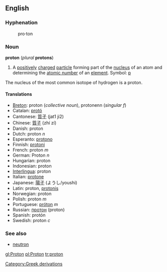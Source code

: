 {{wikipedia}}
==English==
===Hyphenation===
:pro&middot;ton

===Noun===
'''proton''' (''plural'' '''protons''')

#A [[positively]] [[charge]]d [[particle]] forming part of the [[nucleus]] of an atom and determining the [[atomic number]] of an [[element]].  Symbol: [[p]]
The nucleus of the most common isotope of hydrogen is a proton.

====Translations====
*[[Breton]]: proton (''collective noun''), protonenn (''singular f'')
*Catalan: [[protó]]
*Cantonese: [[質子]] (jat1 ji2)
*Chinese: [[質子]] (zhí zí)
*Danish: proton
*Dutch: proton ''n''
*Esperanto: [[protono]]
*Finnish: [[protoni#Finnish|protoni]]
*French: proton ''m''
*German: Proton ''n''
*Hungarian: proton
*Indonesian: proton
*[[Interlingua]]: proton
*Italian: [[protone]]
*Japanese: [[陽子]] (ようし/youshi)
*Latin: proton, [[protonis]]
*Norwegian: proton
*Polish: proton ''m''
*Portuguese: [[próton]] ''m''
*Russian: [[протон]] (proton)
*Spanish: protón
*Swedish: proton ''c''

===See also===
*[[neutron]]

[[gl:Proton]]
[[pl:Proton]]
[[tr:proton]]
[[Category:Greek derivations]]